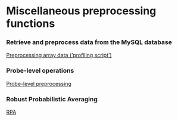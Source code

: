 # Miscellaneous preprocessing functions

### Retrieve and preprocess data from the MySQL database

[Preprocessing array data ('profiling script')](Profiling.md)  

### Probe-level operations 

[Probe-level preprocessing](probelevel)

### Robust Probabilistic Averaging

[RPA](RPA.Rmd)

